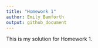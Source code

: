 ```yaml
---
title: "Homework 1"
author: Emily Bamforth
output: github_document
---
```


This is my solution for Homework 1.

